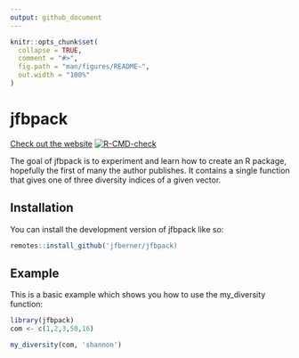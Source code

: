 ```yaml
---
output: github_document
---
```


<!-- README.md is generated from README.Rmd. Please edit that file -->

```r
knitr::opts_chunk$set(
  collapse = TRUE,
  comment = "#>",
  fig.path = "man/figures/README-",
  out.width = "100%"
)
```


# jfbpack
[Check out the website](https://jfberner.github.io/jfbpack) 
<!-- badges: start -->
[![R-CMD-check](https://github.com/jfberner/jfbpack/actions/workflows/R-CMD-check.yaml/badge.svg)](https://github.com/jfberner/jfbpack/actions/workflows/R-CMD-check.yaml)
<!-- badges: end -->


The goal of jfbpack is to experiment and learn how to create an R package, hopefully the first of many the author publishes. It contains a single function that gives one of three diversity indices of a given vector.

## Installation

You can install the development version of jfbpack like so:


``` r
remotes::install_github('jfberner/jfbpack)
```

## Example

This is a basic example which shows you how to use the my_diversity function:

```r
library(jfbpack)
com <- c(1,2,3,50,16)

my_diversity(com, 'shannon')
```
